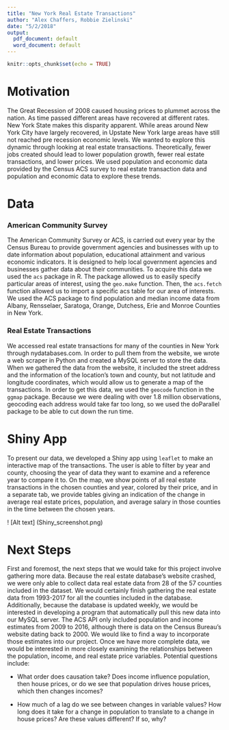```yaml
---
title: "New York Real Estate Transactions"
author: "Alex Chaffers, Robbie Zielinski"
date: "5/2/2018"
output:
  pdf_document: default
  word_document: default
---
```


```r
knitr::opts_chunk$set(echo = TRUE)
```

# Motivation 
The Great Recession of 2008 caused housing prices to plummet across the nation. As time passed different areas have recovered at different rates. New York State makes this disparity apparent. While areas around New York City have largely recovered, in Upstate New York large areas have still not reached pre recession economic levels. We wanted to explore this dynamic through looking at real estate transactions. Theoretically, fewer jobs created should lead to lower population growth, fewer real estate transactions, and lower prices. We used population and economic data provided by the Census ACS survey to real estate transaction data and population and economic data to explore these trends. 

# Data

### American Community Survey

The American Community Survey or ACS, is carried out every year by the Census Bureau to provide government agencies and businesses with up to date information about population, educational attainment and various economic indicators. It is designed to help local government agencies and businesses gather data about their communities. To acquire this data we used the `acs` package in R. The package allowed us to easily specify particular areas of interest, using the `geo.make` function. Then, the `acs.fetch` function allowed us to import a specific acs table for our area of interests. We used the ACS package to find population and median income data from Albany, Rensselaer, Saratoga, Orange, Dutchess, Erie and Monroe Counties in New York.

### Real Estate Transactions

We accessed real estate transactions for many of the counties in New York through nydatabases.com. In order to pull them from the website, we wrote a web scraper in Python and created a MySQL server to store the data. When we gathered the data from the website, it included the street address and the information of the location’s town and county, but not latitude and longitude coordinates, which would allow us to generate a map of the transactions. In order to get this data, we used the `geocode` function in the `ggmap` package. Because we were dealing with over 1.8 million observations, geocoding each address would take far too long, so we used the doParallel package to be able to cut down the run time. 

# Shiny App

To present our data, we developed a Shiny app using `leaflet` to make an interactive map of the transactions. The user is able to filter by year and county, choosing the year of data they want to examine and a reference year to compare it to. On the map, we show points of all real estate transactions in the chosen counties and year, colored by their price, and in a separate tab, we provide tables giving an indication of the change in average real estate prices, population, and average salary in those counties in the time between the chosen years.

! [Alt text] (Shiny_screenshot.png)

# Next Steps

First and foremost, the next steps that we would take for this project involve gathering more data. Because the real estate database's website crashed, we were only able to collect data real estate data from 28 of the 57 counties included in the dataset. We would certainly finish gathering the real estate data from 1993-2017 for all the counties included in the database. Additionally, because the database is updated weekly, we would be interested in developing a program that automatically pull this new data into our MySQL server. The ACS API only included population and income estimates from 2009 to 2016, although there is data on the Census Bureau's website dating back to 2000. We would like to find a way to incorporate those estimates into our project. Once we have more complete data, we would be interested in more closely examining the relationships between the population, income, and real estate price variables. Potential questions include:

* What order does causation take? Does income influence population, then house prices, or do we see that population drives house prices, which then changes incomes?

* How much of a lag do we see between changes in variable values? How long does it take for a change in population to translate to a change in house prices? Are these values different? If so, why?
